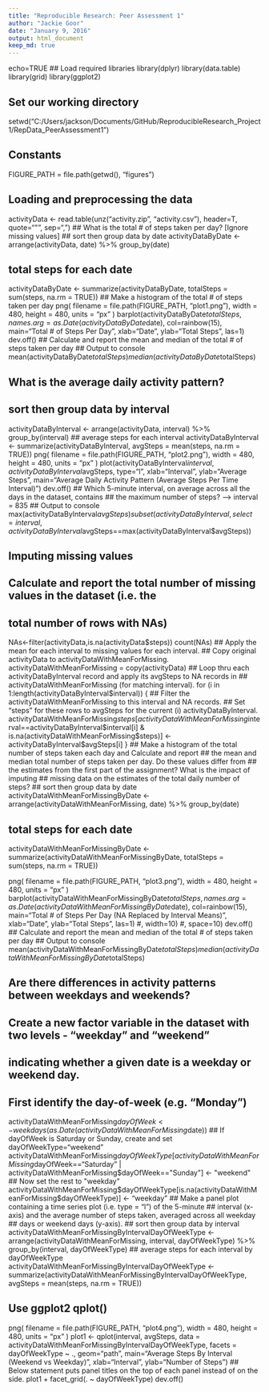 ```yaml
---
title: "Reproducible Research: Peer Assessment 1"
author: "Jackie Goor"
date: "January 9, 2016"
output: html_document
keep_md: true
---
```

echo=TRUE
## Load required libraries
library(dplyr)
library(data.table)
library(grid)
library(ggplot2)

## Set our working directory
setwd("C:/Users/jackson/Documents/GitHub/ReproducibleResearch_Project1/RepData_PeerAssessment1")

## Constants
FIGURE_PATH = file.path(getwd(), "figures")

## Loading and preprocessing the data
activityData <- read.table(unz("activity.zip", "activity.csv"), header=T, quote="\"", sep=",")
## What is the total # of steps taken per day? [Ignore missing values]
## sort then group data by date
activityDataByDate <- arrange(activityData, date) %>% group_by(date)

## total steps for each date
activityDataByDate <- summarize(activityDataByDate, totalSteps = sum(steps, na.rm = TRUE))
## Make a histogram of the total # of steps taken per day
png(
        filename = file.path(FIGURE_PATH, "plot1.png"),
        width     = 480,
        height    = 480,
        units     = "px"
)
barplot(activityDataByDate$totalSteps, names.arg = as.Date(activityDataByDate$date), 
        col=rainbow(15), main="Total # of Steps Per Day", xlab="Date", ylab="Total Steps", las=1)
dev.off()
## Calculate and report the mean and median of the total # of steps taken per day
## Output to console
mean(activityDataByDate$totalSteps)
median(activityDataByDate$totalSteps)

## What is the average daily activity pattern?
## sort then group data by interval
activityDataByInterval <- arrange(activityData, interval) %>% group_by(interval)
## average steps for each interval
activityDataByInterval <- summarize(activityDataByInterval, avgSteps = mean(steps, na.rm = TRUE))
png(
        filename = file.path(FIGURE_PATH, "plot2.png"),
        width     = 480,
        height    = 480,
        units     = "px"
)
plot(activityDataByInterval$interval, activityDataByInterval$avgSteps, type="l", xlab="Interval",
     ylab="Average Steps", main="Average Daily Activity Pattern (Average Steps Per Time Interval)")
dev.off()
## Which 5-minute interval, on average across all the days in the dataset, contains 
## the maximum number of steps? --> interval = 835
## Output to console
max(activityDataByInterval$avgSteps)
subset(activityDataByInterval, select=interval, 
        activityDataByInterval$avgSteps==max(activityDataByInterval$avgSteps))

## Imputing missing values
## Calculate and report the total number of missing values in the dataset (i.e. the 
## total number of rows with NAs)
NAs<-filter(activityData,is.na(activityData$steps))
count(NAs)
## Apply the mean for each interval to missing values for each interval.
## Copy original activityData to activityDataWithMeanForMissing.
activityDataWithMeanForMissing = copy(activityData)
## Loop thru each activityDataByInterval record and apply its avgSteps to NA records in
## activityDataWithMeanForMissing (for matching interval).
for (i in 1:length(activityDataByInterval$interval)) {
## Filter the activityDataWithMeanForMissing to this interval and NA records.
## Set "steps" for these rows to avgSteps for the current (i) activityDataByInterval.
        activityDataWithMeanForMissing$steps[activityDataWithMeanForMissing$interval==activityDataByInterval$interval[i] & is.na(activityDataWithMeanForMissing$steps)] <- activityDataByInterval$avgSteps[i]
}
## Make a histogram of the total number of steps taken each day and Calculate and report 
## the mean and median total number of steps taken per day. Do these values differ from 
## the estimates from the first part of the assignment? What is the impact of imputing 
## missing data on the estimates of the total daily number of steps?
## sort then group data by date
activityDataWithMeanForMissingByDate <- arrange(activityDataWithMeanForMissing, date) %>% group_by(date)

## total steps for each date
activityDataWithMeanForMissingByDate <- summarize(activityDataWithMeanForMissingByDate, totalSteps = sum(steps, na.rm = TRUE))

png(
        filename = file.path(FIGURE_PATH, "plot3.png"),
        width     = 480,
        height    = 480,
        units     = "px"
)
barplot(activityDataWithMeanForMissingByDate$totalSteps, names.arg = as.Date(activityDataWithMeanForMissingByDate$date), 
        col=rainbow(15), main="Total # of Steps Per Day (NA Replaced by Interval Means)", xlab="Date", ylab="Total Steps", las=1) #, width=10) #, space=10)
dev.off()
## Calculate and report the mean and median of the total # of steps taken per day
## Output to console
mean(activityDataWithMeanForMissingByDate$totalSteps)
median(activityDataWithMeanForMissingByDate$totalSteps)

## Are there differences in activity patterns between weekdays and weekends?
## Create a new factor variable in the dataset with two levels - "weekday" and "weekend" 
## indicating whether a given date is a weekday or weekend day.
## First identify the day-of-week (e.g. "Monday")
activityDataWithMeanForMissing$dayOfWeek <- weekdays(as.Date(activityDataWithMeanForMissing$date))
## If dayOfWeek is Saturday or Sunday, create and set dayOfWeekType="weekend"
activityDataWithMeanForMissing$dayOfWeekType[activityDataWithMeanForMissing$dayOfWeek=="Saturday" | activityDataWithMeanForMissing$dayOfWeek=="Sunday"] <- "weekend"
## Now set the rest to "weekday"
activityDataWithMeanForMissing$dayOfWeekType[is.na(activityDataWithMeanForMissing$dayOfWeekType)] <- "weekday"
## Make a panel plot containing a time series plot (i.e. type = "l") of the 5-minute 
## interval (x-axis) and the average number of steps taken, averaged across all weekday 
## days or weekend days (y-axis).
## sort then group data by interval
activityDataWithMeanForMissingByIntervalDayOfWeekType <- arrange(activityDataWithMeanForMissing, interval, dayOfWeekType) %>% group_by(interval, dayOfWeekType)
## average steps for each interval by dayOfWeekType
activityDataWithMeanForMissingByIntervalDayOfWeekType <- summarize(activityDataWithMeanForMissingByIntervalDayOfWeekType, avgSteps = mean(steps, na.rm = TRUE))

## Use ggplot2 qplot()
png(
        filename = file.path(FIGURE_PATH, "plot4.png"),
        width     = 480,
        height    = 480,
        units     = "px"
)
plot1 <- qplot(interval, avgSteps, 
      data = activityDataWithMeanForMissingByIntervalDayOfWeekType, 
      facets = dayOfWeekType ~ .,
      geom="path",
      main="Average Steps By Interval (Weekend vs Weekday)",
      xlab="Interval",
      ylab="Number of Steps")
## Below statement puts panel titles on the top of each panel instead of on the side.
plot1 + facet_grid(. ~ dayOfWeekType)
dev.off()
